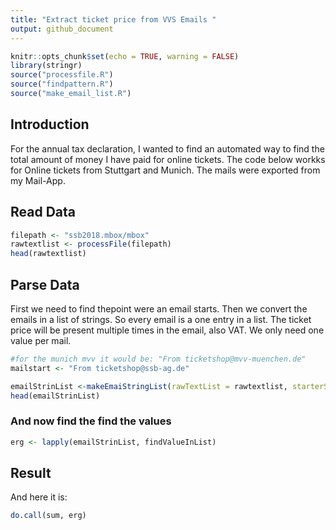 ```yaml
---
title: "Extract ticket price from VVS Emails "
output: github_document
---
```


```r
knitr::opts_chunk$set(echo = TRUE, warning = FALSE)
library(stringr)
source("processfile.R")
source("findpattern.R")
source("make_email_list.R")
```

## Introduction
For the annual tax declaration, I wanted to find an automated way to find the total amount of money I have paid for online tickets. 
The code below workks for Online tickets from Stuttgart and Munich.
The mails were exported from my Mail-App.

## Read Data
```r
filepath <- "ssb2018.mbox/mbox"
rawtextlist <- processFile(filepath) 
head(rawtextlist)
```

## Parse Data
First we need to find thepoint were an email starts. Then we convert the emails in a list of strings. So every email is a one entry in a list.
The ticket price will be present multiple times in the email, also VAT. We only need one value per mail.
```r
#for the munich mvv it would be: "From ticketshop@mvv-muenchen.de"
mailstart <- "From ticketshop@ssb-ag.de"

emailStrinList <-makeEmaiStringList(rawTextList = rawtextlist, starterStr = mailstart)
head(emailStrinList)
```
### And now find the find the values
```r
erg <- lapply(emailStrinList, findValueInList)

```

## Result
And here it is:
```r
do.call(sum, erg)

```

